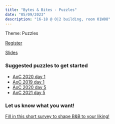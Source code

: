 ```yaml
---
title: "Bytes & Bites - Puzzles"
date: "05/09/2023"
description: "16-18 @ O|2 building, room 01W08"
---
```


Theme: Puzzles

[Register](https://vu-nl.libcal.com/calendar/universitylibrary/bytesbites)

[Slides](../presentations/09_May_23_puzzles.pdf)

### Suggested puzzles to get started
- [AoC 2020 day 1](https://adventofcode.com/2020/day/1)
- [AoC 2019 day 1](https://adventofcode.com/2019/day/1)
- [AoC 2020 day 5](https://adventofcode.com/2020/day/5)
- [AoC 2021 day 5](https://adventofcode.com/2021/day/5)

### Let us know what you want!
[Fill in this short survey to shape B&B to your liking!](https://vuamsterdam.eu.qualtrics.com/jfe/form/SV_aWetUoYr6Gf8JcW)
